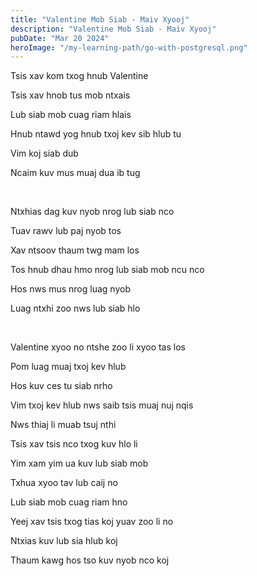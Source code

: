 ```yaml
---
title: "Valentine Mob Siab - Maiv Xyooj"
description: "Valentine Mob Siab - Maiv Xyooj"
pubDate: "Mar 20 2024"
heroImage: "/my-learning-path/go-with-postgresql.png"
---
```


Tsis xav kom txog hnub Valentine

Tsis xav hnob tus mob ntxais

Lub siab mob cuag riam hlais

Hnub ntawd yog hnub txoj kev sib hlub tu

Vim koj siab dub

Ncaim kuv mus muaj dua ib tug

<br />

Ntxhias dag kuv nyob nrog lub siab nco

Tuav rawv lub paj nyob tos

Xav ntsoov thaum twg mam los

Tos hnub dhau hmo nrog lub siab mob ncu nco

Hos nws mus nrog luag nyob

Luag ntxhi zoo nws lub siab hlo

<br />

Valentine xyoo no ntshe zoo li xyoo tas los

Pom luag muaj txoj kev hlub

Hos kuv ces tu siab nrho

Vim txoj kev hlub nws saib tsis muaj nuj nqis

Nws thiaj li muab tsuj nthi

Tsis xav tsis nco txog kuv hlo li

Yim xam yim ua kuv lub siab mob

Txhua xyoo tav lub caij no

Lub siab mob cuag riam hno

Yeej xav tsis txog tias koj yuav zoo li no

Ntxias kuv lub sia hlub koj

Thaum kawg hos tso kuv nyob nco koj